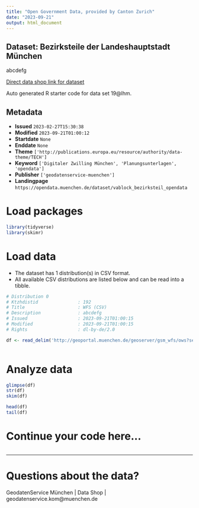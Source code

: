 ```yaml
---
title: "Open Government Data, provided by Canton Zurich"
date: "2023-09-21"
output: html_document
---
```


## Dataset: Bezirksteile der Landeshauptstadt München

abcdefg

[Direct data shop link for dataset](XYZ19@lhm)

Auto generated R starter code for data set 19@lhm.

## Metadata

- **Issued** `2023-02-27T15:30:38`
- **Modified** `2023-09-21T01:00:12`
- **Startdate** `None`
- **Enddate** `None`
- **Theme** `['http://publications.europa.eu/resource/authority/data-theme/TECH']`
- **Keyword** `['Digitaler Zwilling München', 'Planungsunterlagen', 'opendata']`
- **Publisher** `['geodatenservice-muenchen']`
- **Landingpage** `https://opendata.muenchen.de/dataset/vablock_bezirksteil_opendata`


# Load packages

```r

library(tidyverse)
library(skimr)

```

# Load data

-   The dataset has 1 distribution(s) in CSV format.
-   All available CSV distributions are listed below and can be read into a tibble.

```r

# Distribution 0
# Ktzhdistid               : 192
# Title                    : WFS (CSV)
# Description              : abcdefg
# Issued                   : 2023-09-21T01:00:15
# Modified                 : 2023-09-21T01:00:15
# Rights                   : dl-by-de/2.0

df <- read_delim('http://geoportal.muenchen.de/geoserver/gsm_wfs/ows?service=WFS&amp;version=1.0.0&amp;request=GetFeature&amp;typeName=gsm_wfs:vablock_bezirksteil_opendata&amp;outputFormat=csv')



```

# Analyze data

```r

glimpse(df)
str(df)
skim(df)

head(df)
tail(df)

```

# Continue your code here...

```r

```

------------------------------------------------------------------------

# Questions about the data?

GeodatenService München | Data Shop | geodatenservice.kom@muenchen.de
